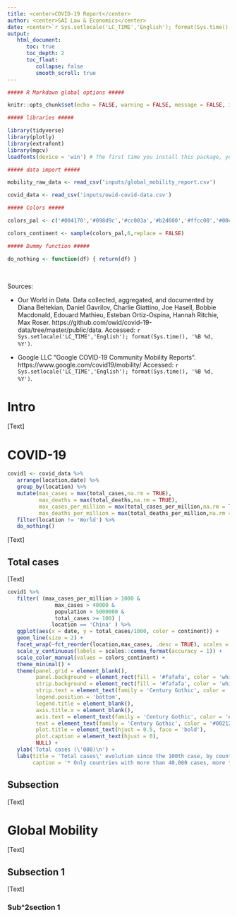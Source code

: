 ```yaml
---
title: <center>COVID-19 Report</center>
author: <center>SAI Law & Economics</center>
date: <center>`r Sys.setlocale('LC_TIME','English'); format(Sys.time(),'%B %d, %Y')`</center>
output:
   html_document:
      toc: true
      toc_depth: 2
      toc_float:
         collapse: false
         smooth_scroll: true
---
```


```r

##### R Markdown global options #####

knitr::opts_chunk$set(echo = FALSE, warning = FALSE, message = FALSE, include = TRUE, fig.align = 'center', out.width = '100%')

##### libraries #####

library(tidyverse)
library(plotly)
library(extrafont)
library(mgcv)
loadfonts(device = 'win') # The first time you install this package, you have to execute font_import()

##### data import #####

mobility_raw_data <- read_csv('inputs/global_mobility_report.csv')

covid_data <- read_csv('inputs/owid-covid-data.csv')

##### Colors #####

colors_pal <- c('#004170','#098d9c','#cc003a','#b2d600','#ffcc00','#00c954','#00bf9f','#00a9bf','#6f00bf','#b02c88')

colors_continent <- sample(colors_pal,6,replace = FALSE)

##### Dummy function #####

do_nothing <- function(df) { return(df) }

```

<br>

Sources:

* Our World in Data. Data collected, aggregated, and documented by Diana Beltekian, Daniel Gavrilov, Charlie Giattino, Joe Hasell, Bobbie Macdonald, Edouard Mathieu, Esteban Ortiz-Ospina, Hannah Ritchie, Max Roser. https://github.com/owid/covid-19-data/tree/master/public/data. Accessed: `r Sys.setlocale('LC_TIME','English'); format(Sys.time(), '%B %d, %Y')`.

* Google LLC "Google COVID-19 Community Mobility Reports". https://www.google.com/covid19/mobility/ Accessed: `r Sys.setlocale('LC_TIME','English'); format(Sys.time(), '%B %d, %Y')`.

# Intro

[Text]

# COVID-19 

```r

covid1 <- covid_data %>%
   arrange(location,date) %>% 
   group_by(location) %>%
   mutate(max_cases = max(total_cases,na.rm = TRUE),
          max_deaths = max(total_deaths,na.rm = TRUE),
          max_cases_per_million = max(total_cases_per_million,na.rm = TRUE),
          max_deaths_per_million = max(total_deaths_per_million,na.rm = TRUE)) %>%
   filter(location != 'World') %>% 
   do_nothing()

```

[Text]

## Total cases

[Text]

```r

covid1 %>% 
   filter( (max_cases_per_million > 1000 &
               max_cases > 40000 &
               population > 5000000 &
               total_cases >= 100) |
              location == 'China' ) %>%
   ggplot(aes(x = date, y = total_cases/1000, color = continent)) +
   geom_line(size = 2) +
   facet_wrap(~fct_reorder(location,max_cases, .desc = TRUE), scales = 'free_y') +
   scale_y_continuous(labels = scales::comma_format(accuracy = 1)) +
   scale_color_manual(values = colors_continent) +
   theme_minimal() +
   theme(panel.grid = element_blank(),
         panel.background = element_rect(fill = '#fafafa', color = 'white'),
         strip.background = element_rect(fill = '#fafafa', color = 'white'),
         strip.text = element_text(family = 'Century Gothic', color = '#002126'),
         legend.position = 'bottom',
         legend.title = element_blank(),
         axis.title.x = element_blank(),
         axis.text = element_text(family = 'Century Gothic', color = '#002126'),
         text = element_text(family = 'Century Gothic', color = '#002126'),
         plot.title = element_text(hjust = 0.5, face = 'bold'),
         plot.caption = element_text(hjust = 0),
         NULL) +
   ylab('Total cases (\'000)\n') +
   labs(title = 'Total cases\' evolution since the 100th case, by country\n',
        caption = '* Only countries with more than 40,000 cases, more than 1,000 cases per million habitants,\nand with a total population greater than 5 million people are shown (except for China).\n\nData source: Our World in Data.')

```


## Subsection

[Text]

# Global Mobility

[Text]

## Subsection 1

[Text]

### Sub^2section 1


